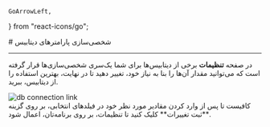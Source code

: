     GoArrowLeft,
} from "react-icons/go";

<Layout>
# شخصی‌سازی پارامترهای دیتابیس
<hr className="mb-2" />

در صفحه **تنظیمات** برخی از دیتابیس‌ها برای شما یک‌سری شخصی‌سازی‌ها قرار گرفته است که می‌توانید مقدار آن‌ها را بنا به نیاز خود، تغییر دهید تا در نهایت، بهترین استفاده را از دیتابیس، ببرید.
<div className="h-4" />
<img src="https://files.liara.ir/liara/docs/customize-db-params.png" alt="db connection link"/>
<div className="h-4" />
کافیست تا پس از وارد کردن مقادیر مورد نظر خود در فیلدهای انتخابی، بر روی گزینه **ثبت تغییرات** کلیک کنید تا تنظیمات، بر روی برنامه‌تان، اعمال شود.
</Layout>